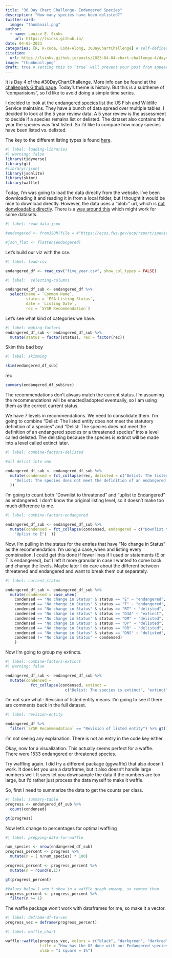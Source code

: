```yaml
---
title: "30 Day Chart Challenge- Endangered Species"
description: "How many species have been delisted?"
twitter-card:
  image: "thumbnail.png"
author:
  - name: Louise E. Sinks
    url: https://lsinks.github.io/
date: 04-03-2023
categories: [R, R-code, Code-Along, 30DayChartChallenge] # self-defined categories
citation:
  url: https://lsinks.github.io/posts/2023-04-04-chart-challenge-4/day4
image: "thumbnail.png"
draft: true # setting this to `true` will prevent your post from appearing on your listing page until you're ready!
---
```


It is Day 4 of the #30DayChartChallenge. More info can be found at the [challenge's Github page](https://github.com/30DayChartChallenge/Edition2023). Today's theme is history. But this is a subtheme of "comparisions", so I'd like to avoid doing a simple time series.

I decided to look at the [endangered species list](https://ecos.fws.gov/ecp/report/species) the US Fish and Wildlife Service maintains. They have a bunch of data spread over multiple tables. I decided to look at the 5 year review data. A 5 year review is the assessment to decide if a species remains list or delisted. The dataset also contains the year the species was first listed. So I'd like to compare how many species have been listed vs. delisted.

The key to the different listing types is found [here](https://ecos.fws.gov/ecp0/html/db-status.html).

```r
#| label: loading-libraries
#| warning: false
library(tidyverse)
library(gt)
#library(rjson)
library(jsonlite)
library(skimr)
library(waffle)

```

Today, I'm was going to load the data directly from the website. I've been downloading it and reading it in from a local folder, but I thought it would be nice to download directly. However, the data uses a "blob:" url, which is [not donwloadable directly](https://stackoverflow.com/questions/66609070/is-there-a-way-to-download-file-in-r-from-a-blob-url). There is a [way around this](https://stackoverflow.com/questions/72922306/how-to-download-csv-from-url-starting-with-blobhttps) which might work for some datasets.

```r
#| label: read-data-json

#endangered <- fromJSON(file = #"https://ecos.fws.gov/ecp/report/speciesFiveYearReview?format=json&_=1680620711873")

```

```r
#json_flat <- flatten(endangered)
```

Let's build our viz with the csv.

```r
#| label: load-csv

endangered_df <- read_csv("five_year.csv", show_col_types = FALSE)
```

```r
#| label:  selecting-columns

endangered_df_sub <- endangered_df %>%
  select(name = `Common Name`, 
         status = `ESA Listing Status`, 
         date = `Listing Date`,
         rec = `5YSR Recommendation`)

```

Let's see what kind of categories we have.

```r
#| label: making-factors
endangered_df_sub <- endangered_df_sub %>%
  mutate(status = factor(status), rec = factor(rec))

```

Skim this bad boy

```r
#| label: skimming

skim(endangered_df_sub)
```

rec

```r
summary(endangered_df_sub$rec)
```

The recommendations don't always match the current status. I'm assuming the recommendations will be enacted/adopted eventually, so I am using them as the correct current status.

We have 7 levels in recommendations. We need to consolidate them. I'm going to combine "Delist: The listed entity does not meet the statutory definition of a species" and "Delist: The species does not meet the definition of an endangered species or a threatened species" into a level called delisted. The delisting because the species is extinct will be made into a level called extinct later.

```r
#| label: combine-factors-delisted

#all delist into one

endangered_df_sub <- endangered_df_sub %>%
  mutate(condensed = fct_collapse(rec, delisted = c("Delist: The listed entity does not meet the statutory definition of a species",
    "Delist: The species does not meet the definition of an endangered species or a threatened species")
  ))
```

I'm going to count both "Downlist to threatened" and "uplist to Endangered" as endangered. I don't know the original listing level, so it doesn't make too much difference to me.

```r
#| label: combine-factors-endangered

endangered_df_sub <- endangered_df_sub %>%
  mutate(condensed = fct_collapse(condensed, endangered = c("Downlist to T",
    "Uplist to E")  ))
```

Now, I'm pulling in the status for the entries that have "No change in Status" as the recommendation. I'm using a case_when and listing every combination. I could get this done if fewer lines if I used or statements (E or T is endangered), but I left it more granular in case I wanted to come back and change the levels. Maybe later I do care about the different between threatened and endangered and want to break them out separately.

```r
#| label: current_status

endangered_df_sub <- endangered_df_sub %>%
  mutate(condensed = case_when(
    condensed == "No change in Status" & status == "E" ~ "endangered",
    condensed == "No change in Status" & status == "T" ~ "endangered",
    condensed == "No change in Status" & status == "RT" ~ "delisted",
    condensed == "No change in Status" & status == "D3A" ~ "extinct",
    condensed == "No change in Status" & status == "DM" ~ "delisted",
    condensed == "No change in Status" & status == "DP" ~ "delisted",
    condensed == "No change in Status" & status == "DR" ~ "delisted",
    condensed == "No change in Status" & status == "DNS" ~ "delisted",
    condensed != "No change in Status" ~ condensed)
    )
```

Now I'm going to group my extincts.

```r
#| label: combine-factors-extinct
#| warning: false

endangered_df_sub <- endangered_df_sub %>%
  mutate(condensed = 
           fct_collapse(condensed, extinct = 
                          c("Delist: The species is extinct", "extinct")))
```

I'm not sure what : Revision of listed entity means. I'm going to see if there are comments back in the full dataset.

```r
#| label: revision-entity

endangered_df %>% 
  filter(`5YSR Recommendation` == "Revision of listed entity") %>% gt()
```

I'm not seeing any explanation. There is not an entry in the code key either.

Okay, now for a visualization. This actually seems perfect for a waffle. There were 1533 endangered or threatened species.

Try waffling again. I did try a different package (ggwaffle) that also doesn't work. It does let you use a dataframe, but it also doesn't handle large numbers well. It soes let you downsample the data if the numbers are too large, but I'd rather just process the data myself to make it waffle.

So, first I need to summarize the data to get the counts per class.

```r
#| label: summary-table
progress <- endangered_df_sub %>%
  count(condensed)

gt(progress)
```

Now let's change to percentages for optimal waffling

```r
#| label: prepping-data-for-waffle

num_species <- nrow(endangered_df_sub)
progress_percent <- progress %>%
  mutate(n = ( n/num_species) * 100)

progress_percent <- progress_percent %>%
  mutate(n = round(n,1))

gt(progress_percent)

#Values below 1 won't show in a waffle graph anyway, so remove them.
progress_percent <- progress_percent %>%
  filter(n >= 1)
```

The waffle package won't work with dataframes for me, so make it a vector.

```r
#| label: deframe-df-to-vec
progress_vec = deframe(progress_percent)
```

```r
#| label: waffle_chart

waffle::waffle(progress_vec, colors = c("black", "darkgreen", "darkred"),
               title = "How has the US done with our Endangered species?",
               xlab = "1 square = 1%") 
```
